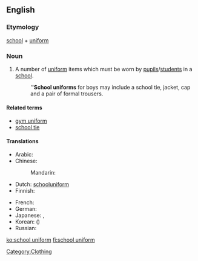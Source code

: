 ==English==

===Etymology===
[[school]] + [[uniform]]
{{wikipedia}}

===Noun===
{{en-noun}}

# A number of [[uniform]] items which must be worn by [[pupil]]s/[[student]]s in a [[school]].
#: '''''School uniforms''' for boys may include a school tie, jacket, cap and a pair of formal trousers.

====Related terms====
* [[gym uniform]]
* [[school tie]]

====Translations====
{{trans-top|uniform items to be worn by students in a school}}
* Arabic: {{t|ar|زي مدرسي|m|tr=zii madrasiy|sc=Arab}}
* Chinese:
*: Mandarin: {{t|zh|校服|tr=xiàofú|sc=Hani}}
* Dutch: [[schooluniform]] {{n}}
* Finnish: {{t+|fi|koulupuku}}
{{trans-mid}}
* French: {{t|fr|uniforme scolaire|f}}
* German: {{t|de|Schuluniform|f}}
* Japanese: {{t|ja|学生服|tr=がくせいふく, gakusei-fuku|sc=Jpan}}, {{t|ja|制服|tr=せいふく, seifuku|sc=Jpan}}
* Korean: {{t|ko|교복|tr=gyobok|sc=Kore}} ({{t|ko|校服|sc=Kore}})
* Russian: {{t|ru|школьная форма|f|tr=škól'naja fórma|sc=Cyrl}}
{{trans-bottom}}

[[Category:Clothing]]

[[ko:school uniform]]
[[fi:school uniform]]